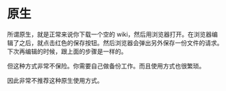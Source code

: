 # 原生

所谓原生，就是正常来说你下载一个空的 wiki，然后用浏览器打开。在浏览器编辑了之后，就点击红色的保存按钮。然后浏览器会弹出另外保存一份文件的请求。下次再编辑的时候，跟上面的步骤是一样的。

但这种方式非常不保险。你需要自己做备份工作。而且使用方式也很繁琐。

因此非常不推荐这种原生使用方式。
